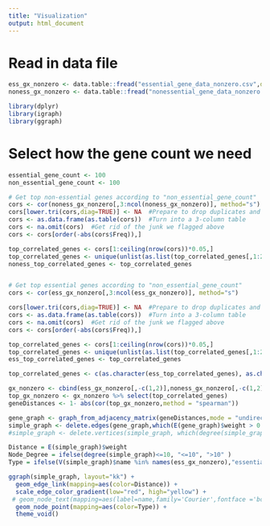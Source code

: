```yaml
---
title: "Visualization"
output: html_document
---
```


# Read in data file
```r
ess_gx_nonzero <- data.table::fread("essential_gene_data_nonzero.csv",drop = 1)
noness_gx_nonzero <- data.table::fread("nonessential_gene_data_nonzero.csv",drop = 1)

```

```r
library(dplyr)
library(igraph)
library(ggraph)
```

# Select how the gene count we need
```r
essential_gene_count <- 100
non_essential_gene_count <- 100

# Get top non-essential genes according to "non_essential_gene_count"
cors <- cor(noness_gx_nonzero[,3:ncol(noness_gx_nonzero)], method="s")
cors[lower.tri(cors,diag=TRUE)] <- NA  #Prepare to drop duplicates and meaningless information
cors <- as.data.frame(as.table(cors))  #Turn into a 3-column table
cors <- na.omit(cors)  #Get rid of the junk we flagged above
cors <- cors[order(-abs(cors$Freq)),]

top_correlated_genes <- cors[1:ceiling(nrow(cors))*0.05,]
top_correlated_genes <- unique(unlist(as.list(top_correlated_genes[,1:2])))
noness_top_correlated_genes <- top_correlated_genes


# Get top essential genes according to "non_essential_gene_count"
cors <- cor(ess_gx_nonzero[,3:ncol(ess_gx_nonzero)], method="s")

cors[lower.tri(cors,diag=TRUE)] <- NA  #Prepare to drop duplicates and meaningless information
cors <- as.data.frame(as.table(cors))  #Turn into a 3-column table
cors <- na.omit(cors)  #Get rid of the junk we flagged above
cors <- cors[order(-abs(cors$Freq)),]

top_correlated_genes <- cors[1:ceiling(nrow(cors))*0.05,]
top_correlated_genes <- unique(unlist(as.list(top_correlated_genes[,1:2])))
ess_top_correlated_genes <- top_correlated_genes

top_correlated_genes <- c(as.character(ess_top_correlated_genes), as.character(noness_top_correlated_genes))
```

```r
gx_nonzero <- cbind(ess_gx_nonzero[,-c(1,2)],noness_gx_nonzero[,-c(1,2)])
top_gx_nonzero <- gx_nonzero %>% select(top_correlated_genes)
geneDistances <- 1- abs(cor(top_gx_nonzero,method = "spearman"))
```

```r
gene_graph <- graph_from_adjacency_matrix(geneDistances,mode = "undirected", diag = FALSE, weighted = TRUE)
simple_graph <- delete.edges(gene_graph,which(E(gene_graph)$weight > 0.2))
#simple_graph <- delete.vertices(simple_graph, which(degree(simple_graph)==0))

Distance = E(simple_graph)$weight
Node_Degree = ifelse(degree(simple_graph)<=10, "<=10", ">10" ) 
Type = ifelse(V(simple_graph)$name %in% names(ess_gx_nonzero),"essential","non-essential")

ggraph(simple_graph, layout="kk") +
  geom_edge_link(mapping=aes(color=Distance)) +
  scale_edge_color_gradient(low="red", high="yellow") +
 # geom_node_text(mapping=aes(label=name,family='Courier',fontface ='bold'),repel=T) +
  geom_node_point(mapping=aes(color=Type)) + 
  theme_void()
```